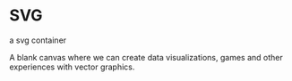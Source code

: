
<Meta title="menu/atoms/svg" />

# SVG

<Subtitle>a svg container</Subtitle>

A blank canvas where we can create data visualizations, games and other experiences with vector graphics.

<Canvas>
  <Story name="basic">
    <SVG />
  </Story>
    <Story name="with text">
    <SVG customStyle={{
        border: '4px solid pink',
      }}>
    <text x={20} y={30} style={{font: "bold 30px sans-serif"}}>hello world</text>
    </SVG>
  </Story>
</Canvas>